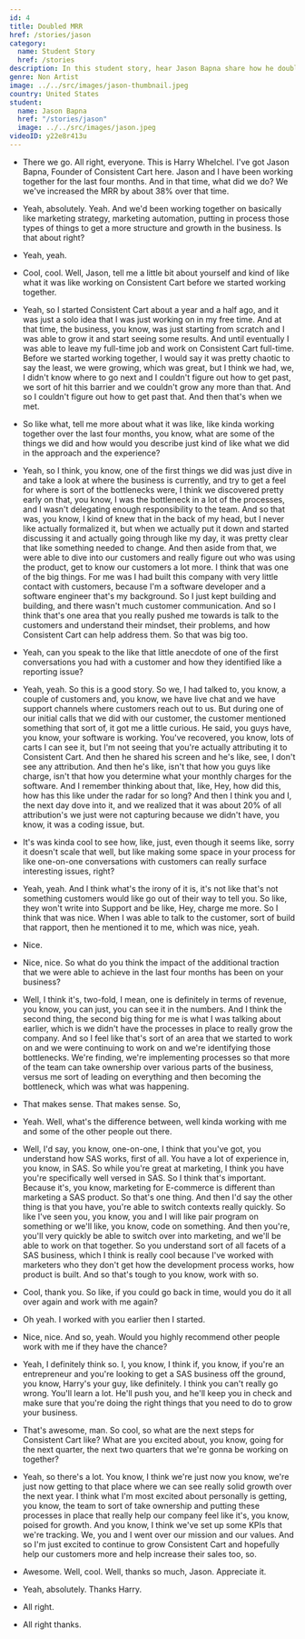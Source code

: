 ```yaml
---
id: 4
title: Doubled MRR
href: /stories/jason
category:
  name: Student Story
  href: /stories
description: In this student story, hear Jason Bapna share how he doubled monthly recurring revenue in less than 12 months with his e-commerce plugin software company.
genre: Non Artist
image: ../../src/images/jason-thumbnail.jpeg
country: United States
student:
  name: Jason Bapna
  href: "/stories/jason"
  image: ../../src/images/jason.jpeg
videoID: y22e8r413u
---
```


- There we go. All right, everyone. This is Harry Whelchel. I've got Jason Bapna, Founder of Consistent Cart here. Jason and I have been working together for the last four months. And in that time, what did we do? We we've increased the MRR by about 38% over that time.

- Yeah, absolutely. Yeah. And we'd been working together on basically like marketing strategy, marketing automation, putting in process those types of things to get a more structure and growth in the business. Is that about right?

- Yeah, yeah.

- Cool, cool. Well, Jason, tell me a little bit about yourself and kind of like what it was like working on Consistent Cart before we started working together.

- Yeah, so I started Consistent Cart about a year and a half ago, and it was just a solo idea that I was just working on in my free time. And at that time, the business, you know, was just starting from scratch and I was able to grow it and start seeing some results. And until eventually I was able to leave my full-time job and work on Consistent Cart full-time. Before we started working together, I would say it was pretty chaotic to say the least, we were growing, which was great, but I think we had, we, I didn't know where to go next and I couldn't figure out how to get past, we sort of hit this barrier and we couldn't grow any more than that. And so I couldn't figure out how to get past that. And then that's when we met.

- So like what, tell me more about what it was like, like kinda working together over the last four months, you know, what are some of the things we did and how would you describe just kind of like what we did in the approach and the experience?

- Yeah, so I think, you know, one of the first things we did was just dive in and take a look at where the business is currently, and try to get a feel for where is sort of the bottlenecks were, I think we discovered pretty early on that, you know, I was the bottleneck in a lot of the processes, and I wasn't delegating enough responsibility to the team. And so that was, you know, I kind of knew that in the back of my head, but I never like actually formalized it, but when we actually put it down and started discussing it and actually going through like my day, it was pretty clear that like something needed to change. And then aside from that, we were able to dive into our customers and really figure out who was using the product, get to know our customers a lot more. I think that was one of the big things. For me was I had built this company with very little contact with customers, because I'm a software developer and a software engineer that's my background. So I just kept building and building, and there wasn't much customer communication. And so I think that's one area that you really pushed me towards is talk to the customers and understand their mindset, their problems, and how Consistent Cart can help address them. So that was big too.

- Yeah, can you speak to the like that little anecdote of one of the first conversations you had with a customer and how they identified like a reporting issue?

- Yeah, yeah. So this is a good story. So we, I had talked to, you know, a couple of customers and, you know, we have live chat and we have support channels where customers reach out to us. But during one of our initial calls that we did with our customer, the customer mentioned something that sort of, it got me a little curious. He said, you guys have, you know, your software is working. You've recovered, you know, lots of carts I can see it, but I'm not seeing that you're actually attributing it to Consistent Cart. And then he shared his screen and he's like, see, I don't see any attribution. And then he's like, isn't that how you guys like charge, isn't that how you determine what your monthly charges for the software. And I remember thinking about that, like, Hey, how did this, how has this like under the radar for so long? And then I think you and I, the next day dove into it, and we realized that it was about 20% of all attribution's we just were not capturing because we didn't have, you know, it was a coding issue, but.

- It's was kinda cool to see how, like, just, even though it seems like, sorry it doesn't scale that well, but like making some space in your process for like one-on-one conversations with customers can really surface interesting issues, right?

- Yeah, yeah. And I think what's the irony of it is, it's not like that's not something customers would like go out of their way to tell you. So like, they won't write into Support and be like, Hey, charge me more. So I think that was nice. When I was able to talk to the customer, sort of build that rapport, then he mentioned it to me, which was nice, yeah.

- Nice.

- Nice, nice. So what do you think the impact of the additional traction that we were able to achieve in the last four months has been on your business?

- Well, I think it's, two-fold, I mean, one is definitely in terms of revenue, you know, you can just, you can see it in the numbers. And I think the second thing, the second big thing for me is what I was talking about earlier, which is we didn't have the processes in place to really grow the company. And so I feel like that's sort of an area that we started to work on and we were continuing to work on and we're identifying those bottlenecks. We're finding, we're implementing processes so that more of the team can take ownership over various parts of the business, versus me sort of leading on everything and then becoming the bottleneck, which was what was happening.

- That makes sense. That makes sense. So,

- Yeah. Well, what's the difference between, well kinda working with me and some of the other people out there.

- Well, I'd say, you know, one-on-one, I think that you've got, you understand how SAS works, first of all. You have a lot of experience in, you know, in SAS. So while you're great at marketing, I think you have you're specifically well versed in SAS. So I think that's important. Because it's, you know, marketing for E-commerce is different than marketing a SAS product. So that's one thing. And then I'd say the other thing is that you have, you're able to switch contexts really quickly. So like I've seen you, you know, you and I will like pair program on something or we'll like, you know, code on something. And then you're, you'll very quickly be able to switch over into marketing, and we'll be able to work on that together. So you understand sort of all facets of a SAS business, which I think is really cool because I've worked with marketers who they don't get how the development process works, how product is built. And so that's tough to you know, work with so.

- Cool, thank you. So like, if you could go back in time, would you do it all over again and work with me again?

- Oh yeah. I worked with you earlier then I started.

- Nice, nice. And so, yeah. Would you highly recommend other people work with me if they have the chance?

- Yeah, I definitely think so. I, you know, I think if, you know, if you're an entrepreneur and you're looking to get a SAS business off the ground, you know, Harry's your guy, like definitely. I think you can't really go wrong. You'll learn a lot. He'll push you, and he'll keep you in check and make sure that you're doing the right things that you need to do to grow your business.

- That's awesome, man. So cool, so what are the next steps for Consistent Cart like? What are you excited about, you know, going for the next quarter, the next two quarters that we're gonna be working on together?

- Yeah, so there's a lot. You know, I think we're just now you know, we're just now getting to that place where we can see really solid growth over the next year. I think what I'm most excited about personally is getting, you know, the team to sort of take ownership and putting these processes in place that really help our company feel like it's, you know, poised for growth. And you know, I think we've set up some KPIs that we're tracking. We, you and I went over our mission and our values. And so I'm just excited to continue to grow Consistent Cart and hopefully help our customers more and help increase their sales too, so.

- Awesome. Well, cool. Well, thanks so much, Jason. Appreciate it.

- Yeah, absolutely. Thanks Harry.

- All right.

- All right thanks.
